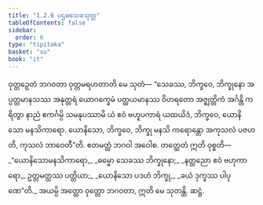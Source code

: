 ```yaml
---
title: "1.2.6 ပဌမသေခသုတ္တ"
tableOfContents: false
sidebar:
  order: 6
type: "tipitaka"
basket: "su"
book: "it"
---
```



<DynamicBreadcrumb />

<Division number="16" book="it" e="ch" v="18" p="201">

<Paragraph number="83" book="it">
ဝုတ္တဉှေတံ ဘဂဝတာ ဝုတ္တမရဟတာတိ မေ သုတံ—
</Paragraph>

<Paragraph number="84" book="it">
“သေခဿ, ဘိက္ခဝေ, ဘိက္ခုနော အပ္ပတ္တမာနသဿ အနုတ္တရံ ယောဂက္ခေမံ ပတ္ထယမာနဿ ဝိဟရတော အဇ္ဈတ္တိကံ အင်္ဂန္တိ ကရိတွာ နာညံ ဧကင်္ဂမ္ပိ သမနုပဿာမိ ယံ ဧဝံ ဗဟူပကာရံ ယထယိဒံ, ဘိက္ခဝေ, ယောနိသော မနသိကာရော. ယောနိသော, ဘိက္ခဝေ, ဘိက္ခု မနသိ ကရောန္တော အကုသလံ ပဇဟတိ, ကုသလံ ဘာဝေတီ”တိ. ဧတမတ္ထံ ဘဂဝါ အဝေါစ. တတ္ထေတံ ဣတိ ဝုစ္စတိ—
</Paragraph>

<Paragraph number="85" type="verses" book="it">
_“ယောနိသောမနသိကာရော,_  
_ဓမ္မော သေခဿ ဘိက္ခုနော;_  
_နတ္ထညော ဧဝံ ဗဟုကာရော,_  
ဥတ္တမတ္ထဿ ပတ္တိယာ;_  
_ယောနိသော ပဒဟံ ဘိက္ခု,_  
_ခယံ ဒုက္ခဿ ပါပုဏေ”တိ._  

</Paragraph>

<Paragraph number="86" book="it">
အယမ္ပိ အတ္ထော ဝုတ္တော ဘဂဝတာ, ဣတိ မေ သုတန္တိ.

</Paragraph>
</Division>

<Paragraph number="87" type="center" book="it">
ဆဋ္ဌံ.
</Paragraph>